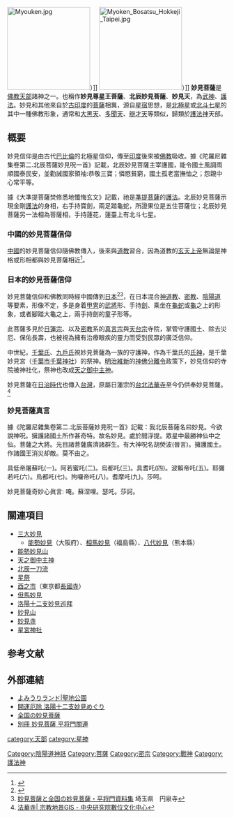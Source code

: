 [[File:Myouken.jpg|190px]]）]]
[[File:Myoken_Bosatsu_Hokkeji_Taipei.jpg|190px]]）]]
'''妙見菩薩'''是[[佛教|佛教]][[天人_(佛教)|天部]]諸神之一。也稱作'''妙見尊星王菩薩'''、'''北辰妙見菩薩'''、'''妙見天'''，為[[武神|武神]]、[[護法神|護法]]。妙見和其他來自於[[古印度|古印度]]的[[菩薩|菩薩]]相異，源自[[星宿|星宿]]思想，是[[北極星|北極星]]或[[北斗七星|北斗七星]]的其中一種佛教形象，通常和[[大黑天|大黑天]]、[[多聞天|多聞天]]、[[辯才天|辯才天]]等類似，歸類於[[護法神|護法神]]天部。

==概要==
妙見信仰是由古代[[巴比倫|巴比倫]]的北極星信仰，傳至[[印度|印度]]後來被[[佛教|佛教]]吸收。據《陀羅尼雜集卷第二.北辰菩薩妙見呪一首》記載，北辰妙見菩薩主宰護國，能令國土風調雨順國泰民安，並勸誡國家領袖:恭敬三寶；憐愍貧窮，國土孤老當撫恤之；怨親中心常平等。

據《大準提菩薩焚修悉地懺悔玄文》記載，祂是[[準提菩薩|準提菩薩]]的[[護法神|護法]]。北辰妙見菩薩示現金剛[[護法神|護法]]的身相，右手持寶劍，兩足踏龜蛇，所證果位是五住菩薩位；北辰妙見菩薩另一法相為菩薩相，手持蓮花，蓮臺上有北斗七星。

===中國的妙見菩薩信仰===
[[中國|中國]]的妙見菩薩信仰隨佛教傳入，後來與[[道教|道教]]習合，因為道教的[[玄天上帝|玄天上帝]]無論是神格或形相都與妙見菩薩相近<ref>{{Cite web |url=http://www.divinehere.com/gods/0301005.html |title=北帝 |accessdate=2016-09-04 |archive-date=2016-09-16 |archive-url=https://web.archive.org/web/20160916201924/http://www.divinehere.com/gods/0301005.html |dead-url=no }}</ref>。

===日本的妙見菩薩信仰===
妙見菩薩信仰和佛教同時經中國傳到[[日本|日本]]<ref>{{Cite web |url=http://www.chichibu-jinja.or.jp/saijin/index.htm |title=秩父神社 |accessdate=2013-05-21 |archive-date=2013-05-11 |archive-url=https://web.archive.org/web/20130511024306/http://www.chichibu-jinja.or.jp/saijin/index.htm |dead-url=no }}</ref><ref>[http://ensenji.or.jp/myouken.html 妙見菩薩と全国の妙見菩薩・平将門資料集] {{Wayback|url=http://ensenji.or.jp/myouken.html |date=20130529141619 }} 埼玉県　円泉寺</ref>，在日本混合[[神道教|神道教]]、[[密宗|密教]]、[[陰陽道|陰陽道]]等要素，形像不定，多是身着[[甲冑|甲冑]]的[[武將|武將]]形、手持[[劍|劍]]、乘坐在[[玄武|龜蛇]]或[[龜|龜]]之上的形象，或者腳踏大龜之上，兩手持劍的童子形等。

此菩薩多見於[[日蓮宗|日蓮宗]]、以及[[密教|密教]]系的[[真言宗|真言宗]]與[[天台宗|天台宗]]寺院，掌管守護國土、除去災厄、保佑長壽，也被視為擁有治療眼疾的靈力而受到民眾的廣泛信仰。

中世紀，[[千葉氏|千葉氏]]、[[九戶氏|九戶氏]]視妙見菩薩為一族的守護神，作為千葉氏的[[氏神|氏神]]，是千葉妙見宮（[[千葉市|千葉市]][[千葉神社|千葉神社]]）的祭神。[[明治維新|明治維新]]的[[神佛分離令|神佛分離令]]政策下，妙見信仰的寺院被神社化，祭神也改成[[天之御中主神|天之御中主神]]。

妙見菩薩在[[台灣日治時期|日治時代]]也傳入[[台灣|台灣]]，原屬日蓮宗的[[台北法華寺|台北法華寺]]至今仍供奉妙見菩薩。<ref>[https://gisrl.ascdc.sinica.edu.tw/religiontw/?q=node/3101 法華寺| 宗教地景GIS - 中央研究院數位文化中心]</ref>

===妙見菩薩真言===
據《陀羅尼雜集卷第二.北辰菩薩妙見呪一首》記載：我北辰菩薩名曰妙見。今欲說神呪。擁護諸國土所作甚奇特。故名妙見。處於閻浮提。眾星中最勝神仙中之仙。菩薩之大將。光目諸菩薩廣濟諸群生。有大神呪名胡熒波(晉言)。擁護國土。作諸國王消災却敵。莫不由之。

具低帝屠蘇吒(一)。阿若蜜吒(二)。烏都吒(三)。具耆吒(四)。波賴帝吒(五)。耶彌若吒(六)。烏都吒(七)。拘囉帝吒(八)。耆摩吒(九)。莎呵。

妙見菩薩奇妙心眞言: 唵。蘇涅哩。瑟吒。莎訶。

==關連項目==
*[[三大妙見|三大妙見]]
**[[妙見山_(能勢)|能勢妙見]]（大阪府）、[[相馬妙見|相馬妙見]]（福島縣）、[[八代神社|八代妙見]]（熊本縣）
*[[能勢妙見山|能勢妙見山]]
*[[天之御中主神|天之御中主神]]
*[[北辰一刀流|北辰一刀流]]
*[[星祭|星祭]]
*[[酉之市|酉之市]]（東京都[[長國寺_(台東區)|長國寺]]）
*[[日光院|但馬妙見]]
*[[洛陽十二支妙見巡拜|洛陽十二支妙見巡拜]]
*[[妙見山|妙見山]]
*[[妙見寺|妙見寺]]
*[[星宮神社|星宮神社]]

==参考文献==
{{reflist}}

== 外部連結 ==
{{Commonscat|Myōken}}
*[https://web.archive.org/web/20121229054752/http://www.yomiuriland.co.jp/institution/park.html よみうりランド|聖地公園]
*[https://web.archive.org/web/20130320122245/http://www.eonet.ne.jp/~jyunisimyouken/ 開運厄除 洛陽十二支妙見めぐり]
*[https://web.archive.org/web/20130529141619/http://www.ensenji.or.jp/myouken.html 全国の妙見菩薩]
*[https://web.archive.org/web/20130525181720/http://www.ensenji.or.jp/img/pdf/07.pdf 別冊 妙見菩薩 平将門關連]

[[category:天部|category:天部]]
[[category:星神|category:星神]]
[[Category:陰陽道神祇|Category:陰陽道神祇]]
[[Category:菩薩|Category:菩薩]]
[[Category:密宗|Category:密宗]]
[[Category:戰神|Category:戰神]]
[[Category:護法神|Category:護法神]]
